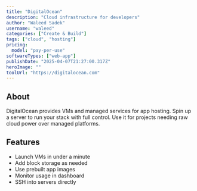---
title: "DigitalOcean"
description: "Cloud infrastructure for developers"
author: "Waleed Sadek"
username: "waleed"
categories: ["Create & Build"]
tags: ["cloud", "hosting"]
pricing:
  model: "pay-per-use"
softwareTypes: ["web-app"]
publishDate: "2025-04-07T21:27:00.317Z"
heroImage: ""
toolUrl: "https://digitalocean.com"
---
## About
DigitalOcean provides VMs and managed services for app hosting. Spin up a server to run your stack with full control. Use it for projects needing raw cloud power over managed platforms.

## Features
- Launch VMs in under a minute
- Add block storage as needed
- Use prebuilt app images
- Monitor usage in dashboard
- SSH into servers directly